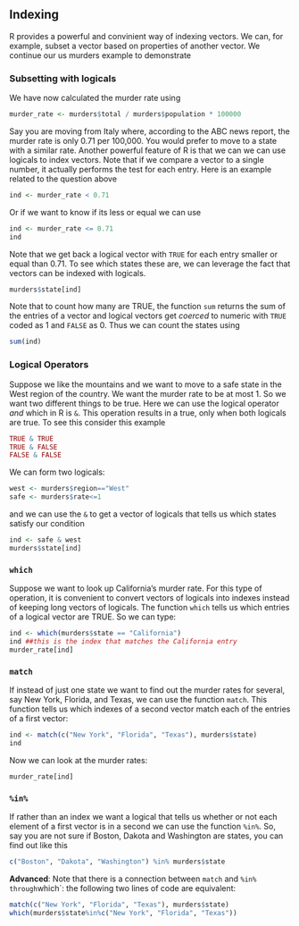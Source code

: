 ## Indexing


R provides a powerful and convinient way of indexing vectors. We can, for example, subset a vector based on properties of another vector. We continue our us murders example to demonstrate

### Subsetting with logicals

We have now calculated the murder rate using

```r
murder_rate <- murders$total / murders$population * 100000 
```

Say you are moving from Italy where, according to the ABC news report, the murder rate is only 0.71 per 100,000. You would prefer to move to a state with a similar rate. Another powerful feature of R is that we can we can use logicals to index vectors. 
Note that if we compare a vector to a single number, it actually performs the test for each entry. Here is an example related to the question above

```r
ind <- murder_rate < 0.71
```

Or if we want to know if its less or equal we can use

```r
ind <- murder_rate <= 0.71
ind
```

Note that we get back a  logical vector with `TRUE` for each entry smaller or equal than 0.71. To see which states these are, we can leverage the fact that vectors can be indexed with logicals.

```r
murders$state[ind]
```

Note that to count how many are TRUE, the function `sum` returns the sum of the entries of a vector and logical vectors get _coerced_ to numeric with `TRUE` coded as 1 and `FALSE` as 0. Thus we can count the states using

```r
sum(ind)
```


### Logical Operators

Suppose we like the mountains and we want to move to a safe state in the West region of the country. We want the murder rate to be at most 1. So we want two different things to be true. Here we can use the logical operator _and_ which in R is `&`. This operation results in a true, only when both logicals are true. To see this consider this example

```r
TRUE & TRUE
TRUE & FALSE
FALSE & FALSE
```

We can form two logicals:

```r
west <- murders$region=="West"
safe <- murders$rate<=1
```

and we can use the `&`  to get a vector of logicals that tells us which states satisfy our condition

```r
ind <- safe & west
murders$state[ind]
```

### `which`

Suppose we want to look up California's murder rate. For this type of operation, it is convenient to convert vectors of logicals into indexes instead of keeping long vectors of logicals. The function `which` tells us which entries of a logical vector are TRUE. So we can type:

```r
ind <- which(murders$state == "California")
ind ##this is the index that matches the California entry
murder_rate[ind]
```


### `match`

If instead of just one state we want to find out the murder rates for several, say New York, Florida, and Texas, we can use the function `match`. This function tells us which indexes of a second vector match each of the entries of a first vector:

```r
ind <- match(c("New York", "Florida", "Texas"), murders$state)
ind
```

Now we can look at the murder rates:

```r
murder_rate[ind]
```

### `%in%`

If rather than an index we want a logical that tells us whether or not each element of a first vector is in a second we can use the function `%in%`. So, say you are not sure if Boston, Dakota and Washington are states, you can find out like this

```r
c("Boston", "Dakota", "Washington") %in% murders$state
```


**Advanced**: Note that there is a connection between `match` and `%in% through `which`: the following two lines of code are equivalent:

```r
match(c("New York", "Florida", "Texas"), murders$state)
which(murders$state%in%c("New York", "Florida", "Texas"))
```

